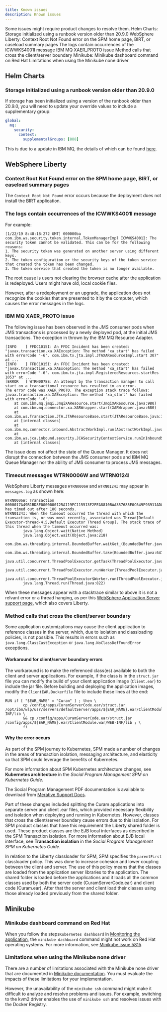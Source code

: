 ```yaml
---
title: Known issues
description: Known issues
---
```


Some issues might require product changes to resolve them.
<AnchorLinks small>
Helm Charts:
  <AnchorLink>Storage initialized using a runbook version older than 20.9.0</AnchorLink>
WebSphere Liberty:
  <AnchorLink>Context Root Not Found error on the SPM home page, BIRT, or caseload summary pages</AnchorLink>
  <AnchorLink>The logs contain occurrences of the ICWWKS4001I message</AnchorLink>
  <AnchorLink>IBM MQ XAER_PROTO issue</AnchorLink>
  <AnchorLink>Method calls that cross the client/server boundary</AnchorLink>
Minikube:
  <AnchorLink>Minikube dashboard command on Red Hat</AnchorLink>
  <AnchorLink>Limitations when using the Minikube none driver</AnchorLink>
</AnchorLinks>

## Helm Charts

### Storage initialized using a runbook version older than 20.9.0

If storage has been initialized using a version of the runbook older than 20.9.0, you will need to update your
override values to include a supplementary group:

```yaml
global:
  mq:
    security:
      context:
        supplementalGroups: [888]
```

This is due to a update in IBM MQ, the details of which can be found [here](https://github.com/IBM/charts/blob/master/stable/ibm-mqadvanced-server-dev/RELEASENOTES.md).

## WebSphere Liberty

### Context Root Not Found error on the SPM home page, BIRT, or caseload summary pages

The `Context Root Not Found` error occurs because the deployment does not install the BIRT application.

### The logs contain occurrences of the ICWWKS4001I message

For example:

```
[1/22/19 8:48:18:272 GMT] 000000ba com.ibm.ws.security.token.internal.TokenManagerImpl ICWWKS4001I: The security token cannot be validated. This can be for the following reasons:
1. The security token was generated on another server using different keys.
2. The token configuration or the security keys of the token service that created the token has been changed.
3. The token service that created the token is no longer available.
```

The root cause is users not clearing the browser cache after the application is redeployed. Users might have old, local cookie files.

However, after a redeployment or an upgrade, the application does not recognize the cookies that are presented to it by the computer, which causes the error messages in the logs.

### IBM MQ XAER_PROTO issue

The following issue has been observed in the JMS consumer pods when JMS transactions is processed by a newly deployed pod, at the initial JMS transactions. The exception in thrown by the IBM MQ Resource Adapter.

```
[INFO    ] FFDC1015I: An FFDC Incident has been created: "javax.transaction.xa.XAException: The method 'xa_start' has failed with errorCode '-6'. com.ibm.tx.jta.impl.JTAXAResourceImpl.start 307" at ...
[INFO    ] FFDC1015I: An FFDC Incident has been created: "javax.transaction.xa.XAException: The method 'xa_start' has failed with errorCode '-6'. com.ibm.tx.jta.impl.RegisteredResources.startRes 1053" at ...
[ERROR   ] WTRN0078E: An attempt by the transaction manager to call start on a transactional resource has resulted in an error.
The error code was XAER_PROTO. The exception stack trace follows: javax.transaction.xa.XAException: The method 'xa_start' has failed with errorCode '-6'.
	at com.ibm.mq.jmqi.JmqiXAResource.start(JmqiXAResource.java:980)
	at com.ibm.mq.connector.xa.XARWrapper.start(XARWrapper.java:680)
	at com.ibm.ws.Transaction.JTA.JTAResourceBase.start(JTAResourceBase.java:121)
	at [internal classes]
	at com.ibm.mq.connector.inbound.AbstractWorkImpl.run(AbstractWorkImpl.java:210)
	at com.ibm.ws.jca.inbound.security.JCASecurityContextService.runInInboundSecurityContext(JCASecurityContextService.java:49)
	at [internal classes]
```

The issue does not affect the state of the Queue Manager. It does not disrupt the connection between the JMS consumer pods and IBM MQ Queue Manager nor the ability of JMS consumer to process JMS messages.

### Timeout messages WTRN0006W and WTRN0124I

WebSphere Liberty messages `WTRN0006W` and `WTRN0124I` may appear in `messages.log` as shown here:

```
WTRN0006W: Transaction 0000017A49B1BD8E0000000125A119FC115513F2FEA8810BAA357685E0C649F93911ADC10000017A49B1BD8E0000000125A119FC115513F2FEA8810BAA357685E0C649F93911ADC100000001 has timed out after 180 seconds.
WTRN0124I: When the timeout occurred the thread with which the transaction is, or was most recently, associated was Thread[Default Executor-thread-4,5,Default Executor Thread Group]. The stack trace of this thread when the timeout occurred was:
        java.lang.Object.wait(Native Method)
        java.lang.Object.wait(Object.java:218)
        com.ibm.ws.threading.internal.BoundedBuffer.waitGet_(BoundedBuffer.java:176)
        com.ibm.ws.threading.internal.BoundedBuffer.take(BoundedBuffer.java:647)
        java.util.concurrent.ThreadPoolExecutor.getTask(ThreadPoolExecutor.java:1085)
        java.util.concurrent.ThreadPoolExecutor.runWorker(ThreadPoolExecutor.java:1145)
        java.util.concurrent.ThreadPoolExecutor$Worker.run(ThreadPoolExecutor.java:635)
        java.lang.Thread.run(Thread.java:822)
```

When these messages appear with a stacktrace similar to above it is not a relvant error or a thread hanging, as per this
[WebSphere Application Server support page](https://www.ibm.com/support/pages/identifying-idle-threads-thread-dumps-taken-against-websphere-application-server),
which also covers Liberty.

### Method calls that cross the client/server boundary

Some application customizations may cause the client application to reference classes in the server, which, due to isolation and classloading policies, is not possible.
This results in errors such as `java.lang.ClassCastException` or `java.lang.NoClassDefFoundError` exceptions.

#### Workaround for client/server boundary errors

The workaround is to make the referenced class(es) available to both the client and server applications.
For example, if the class is in the `struct.jar` file you can modify the build of your client application image (`Client.ear`) to include the jar file.
Before building and deploying the application images, modify the `ClientEAR.Dockerfile` file to include these lines at the end:

```
RUN if [ "$EAR_NAME" = "Curam" ] ; then \
        cp /config/apps/CuramServerCode.ear/struct.jar /opt/ibm/wlp/usr/servers/defaultServer/apps/${EAR_NAME}.ear/ClientModule.war/WEB-INF/lib \
        && cp /config/apps/CuramServerCode.ear/struct.jar /config/apps/${EAR_NAME}.ear/ClientModule.war/WEB-INF/lib ; \
        fi
```

#### Why the error occurs

As part of the SPM journey to Kubernetes, SPM made a number of changes in the areas of transaction isolation, messaging architecture, and elasticity so that SPM could leverage the benefits of Kubernetes.

For more information about SPM Kubernetes architecture changes, see **Kubernetes architecture** in the *Social Program Management SPM on Kubernetes Guide*.

<InlineNotification>

The Social Program Management PDF documentation is available to download from [Merative Support Docs](https://curam-spm-devops.github.io/wh-support-docs/spm/pdf-documentation/).

</InlineNotification>

Part of these changes included splitting the Curam applications into separate server and client .ear files, which provided necessary flexibility and isolation when deploying and running in Kubernetes.
However, classes that cross the client/server boundary cause errors due to this isolation.
For SPM product classes that have this requirement the Liberty shared folder is used.
These product classes are the EJB local interfaces as described in the SPM Transaction isolation. For more information about EJB local interface, see **Transaction isolation** in the *Social Program Management SPM on Kubernetes Guide*.

In relation to the Liberty classloader for SPM, SPM specifies the `parentFirst` classloader policy. This was done to increase cohesion and lower coupling between the client and server.
The use of this policy means that the classes are loaded from the application server libraries to the application.
The shared folder is loaded before the applications and it loads all the common classes used by both the server code (CuramServerCode.ear) and client code (Curam.ear).
After that the server and client load their classes using those already loaded previously from the shared folder.

## Minikube

### Minikube dashboard command on Red Hat

When you follow the steps`Kubernetes dashboard` in [Monitoring the application](/monitoring/interrogate_runtime), the `minikube dashboard` command might not work on Red Hat operating systems.
For more information, see [Minikube issue 5815](https://github.com/kubernetes/minikube/issues/5815).

### Limitations when using the Minikube none driver

There are a number of limitations associated with the Minikube none driver that are documented in [Minikube documentation](https://minikube.sigs.k8s.io/docs/reference/drivers/none/).
You must evaluate the impacts of these limitations for your implementation.

However, the unavailability of the `minikube ssh` command might make it difficult to analyze and resolve problems and issues. For example, switching to the kvm2 driver enables the use of `minikube ssh` and resolves issues with the Docker Registry.

